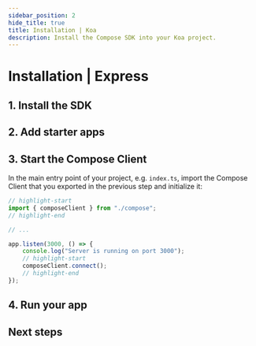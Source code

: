 ```yaml
---
sidebar_position: 2
hide_title: true
title: Installation | Koa
description: Install the Compose SDK into your Koa project.
---
```



# Installation | Express

<Introduction framework="Express" />

## 1. Install the SDK

<InstallSdkNode />

## 2. Add starter apps

<AddStarterAppsNode />

## 3. Start the Compose Client

In the main entry point of your project, e.g. `index.ts`, import the Compose Client that you exported in the previous step and initialize it:

```ts
// highlight-start
import { composeClient } from "./compose";
// highlight-end

// ...

app.listen(3000, () => {
    console.log("Server is running on port 3000");
    // highlight-start
    composeClient.connect();
    // highlight-end
});
```

## 4. Run your app

<RunAppNode />

## Next steps

<NextStepsNode />